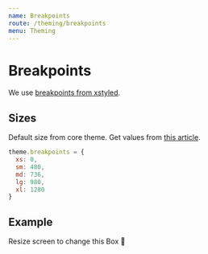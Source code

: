 ```yaml
---
name: Breakpoints
route: /theming/breakpoints
menu: Theming
---
```



# Breakpoints

We use [breakpoints from xstyled](https://www.smooth-code.com/open-source/xstyled/docs/responsive/).

## Sizes

Default size from core theme. Get values from [this article](https://medium.com/@uiuxlab/the-most-used-responsive-breakpoints-in-2017-of-mine-9588e9bd3a8a).

```js
theme.breakpoints = {
  xs: 0,
  sm: 480,
  md: 736,
  lg: 980,
  xl: 1280
}
```

## Example

<Playground>
  <Box
    display="flex"
    alignItems="center"
    justifyContent="center"
    textAlign="center"
    color="white"
    fontSize={{ lg: 'h2' }}
    height={{ xs: '10rem', lg: '20rem' }}
    backgroundColor={{ xs: 'danger.500', lg: 'primary.500' }}
  >
    Resize screen to change this Box 🌝
  </Box>
</Playground>
